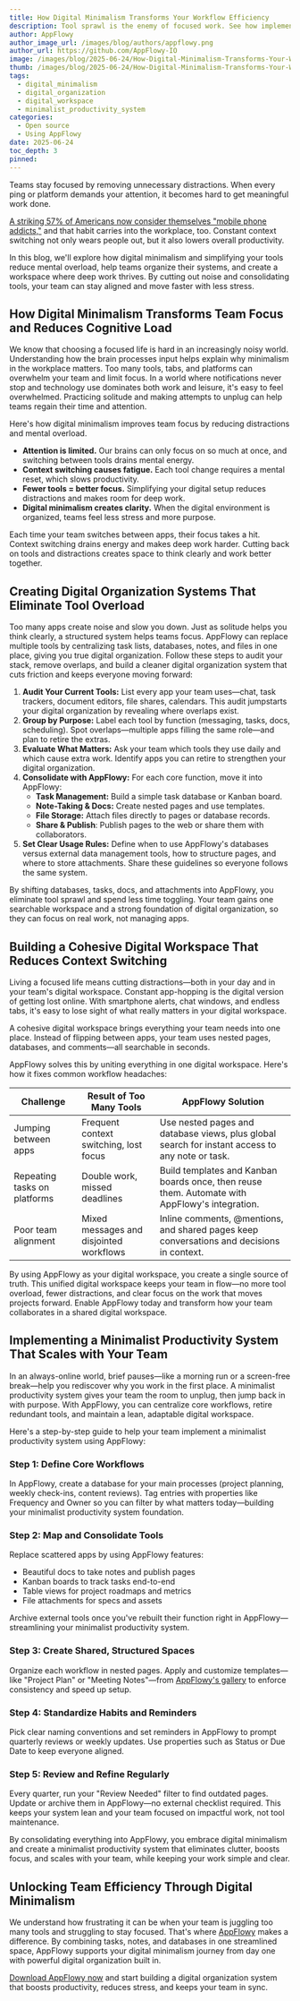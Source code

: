 ```yaml
---
title: How Digital Minimalism Transforms Your Workflow Efficiency
description: Tool sprawl is the enemy of focused work. See how implementing a digital minimalism approach can create a more cohesive, efficient workflow for any team.
author: AppFlowy
author_image_url: /images/blog/authors/appflowy.png
author_url: https://github.com/AppFlowy-IO
image: /images/blog/2025-06-24/How-Digital-Minimalism-Transforms-Your-Workflow-Efficiency.png
thumb: /images/blog/2025-06-24/How-Digital-Minimalism-Transforms-Your-Workflow-Efficiency.png
tags:
  - digital_minimalism
  - digital_organization
  - digital_workspace
  - minimalist_productivity_system
categories:
  - Open source
  - Using AppFlowy
date: 2025-06-24
toc_depth: 3
pinned:
---
```


Teams stay focused by removing unnecessary distractions. When every ping or platform demands your attention, it becomes hard to get meaningful work done.

[A striking 57% of Americans now consider themselves "mobile phone addicts,"](https://www.castlepinesconnection.com/digital-minimalism-is-trending/) and that habit carries into the workplace, too. Constant context switching not only wears people out, but it also lowers overall productivity.

In this blog, we'll explore how digital minimalism and simplifying your tools reduce mental overload, help teams organize their systems, and create a workspace where deep work thrives. By cutting out noise and consolidating tools, your team can stay aligned and move faster with less stress.

## How Digital Minimalism Transforms Team Focus and Reduces Cognitive Load

We know that choosing a focused life is hard in an increasingly noisy world. Understanding how the brain processes input helps explain why minimalism in the workplace matters. Too many tools, tabs, and platforms can overwhelm your team and limit focus. In a world where notifications never stop and technology use dominates both work and leisure, it's easy to feel overwhelmed. Practicing solitude and making attempts to unplug can help teams regain their time and attention.

Here's how digital minimalism improves team focus by reducing distractions and mental overload.

- **Attention is limited.** Our brains can only focus on so much at once, and switching between tools drains mental energy.
- **Context switching causes fatigue.** Each tool change requires a mental reset, which slows productivity.
- **Fewer tools = better focus.** Simplifying your digital setup reduces distractions and makes room for deep work.
- **Digital minimalism creates clarity.** When the digital environment is organized, teams feel less stress and more purpose.

Each time your team switches between apps, their focus takes a hit. Context switching drains energy and makes deep work harder. Cutting back on tools and distractions creates space to think clearly and work better together.

## Creating Digital Organization Systems That Eliminate Tool Overload

Too many apps create noise and slow you down. Just as solitude helps you think clearly, a structured system helps teams focus. AppFlowy can replace multiple tools by centralizing task lists, databases, notes, and files in one place, giving you true digital organization. Follow these steps to audit your stack, remove overlaps, and build a cleaner digital organization system that cuts friction and keeps everyone moving forward:

1. **Audit Your Current Tools:** List every app your team uses—chat, task trackers, document editors, file shares, calendars. This audit jumpstarts your digital organization by revealing where overlaps exist.
2. **Group by Purpose:** Label each tool by function (messaging, tasks, docs, scheduling). Spot overlaps—multiple apps filling the same role—and plan to retire the extras.
3. **Evaluate What Matters:** Ask your team which tools they use daily and which cause extra work. Identify apps you can retire to strengthen your digital organization.
4. **Consolidate with AppFlowy:** For each core function, move it into AppFlowy:
   - **Task Management:** Build a simple task database or Kanban board.
   - **Note-Taking & Docs:** Create nested pages and use templates.
   - **File Storage:** Attach files directly to pages or database records.
   - **Share & Publish**: Publish pages to the web or share them with collaborators.
5. **Set Clear Usage Rules:** Define when to use AppFlowy's databases versus external data management tools, how to structure pages, and where to store attachments. Share these guidelines so everyone follows the same system.

By shifting databases, tasks, docs, and attachments into AppFlowy, you eliminate tool sprawl and spend less time toggling. Your team gains one searchable workspace and a strong foundation of digital organization, so they can focus on real work, not managing apps.

## Building a Cohesive Digital Workspace That Reduces Context Switching

Living a focused life means cutting distractions—both in your day and in your team's digital workspace. Constant app-hopping is the digital version of getting lost online. With smartphone alerts, chat windows, and endless tabs, it's easy to lose sight of what really matters in your digital workspace.

A cohesive digital workspace brings everything your team needs into one place. Instead of flipping between apps, your team uses nested pages, databases, and comments—all searchable in seconds.

AppFlowy solves this by uniting everything in one digital workspace. Here's how it fixes common workflow headaches:

| Challenge                    | Result of Too Many Tools                | AppFlowy Solution                                                                               |
| ---------------------------- | --------------------------------------- | ----------------------------------------------------------------------------------------------- |
| Jumping between apps         | Frequent context switching, lost focus  | Use nested pages and database views, plus global search for instant access to any note or task. |
| Repeating tasks on platforms | Double work, missed deadlines           | Build templates and Kanban boards once, then reuse them. Automate with AppFlowy's integration.  |
| Poor team alignment          | Mixed messages and disjointed workflows | Inline comments, @mentions, and shared pages keep conversations and decisions in context.       |

By using AppFlowy as your digital workspace, you create a single source of truth. This unified digital workspace keeps your team in flow—no more tool overload, fewer distractions, and clear focus on the work that moves projects forward. Enable AppFlowy today and transform how your team collaborates in a shared digital workspace.

## Implementing a Minimalist Productivity System That Scales with Your Team

In an always-online world, brief pauses—like a morning run or a screen-free break—help you rediscover why you work in the first place. A minimalist productivity system gives your team the room to unplug, then jump back in with purpose. With AppFlowy, you can centralize core workflows, retire redundant tools, and maintain a lean, adaptable digital workspace.

Here's a step-by-step guide to help your team implement a minimalist productivity system using AppFlowy:

### Step 1: Define Core Workflows

In AppFlowy, create a database for your main processes (project planning, weekly check-ins, content reviews). Tag entries with properties like Frequency and Owner so you can filter by what matters today—building your minimalist productivity system foundation.

### Step 2: Map and Consolidate Tools

Replace scattered apps by using AppFlowy features:

- Beautiful docs to take notes and publish pages
- Kanban boards to track tasks end-to-end
- Table views for project roadmaps and metrics
- File attachments for specs and assets

Archive external tools once you've rebuilt their function right in AppFlowy—streamlining your minimalist productivity system.

### Step 3: Create Shared, Structured Spaces

Organize each workflow in nested pages. Apply and customize templates—like "Project Plan" or "Meeting Notes"—from [AppFlowy's gallery](https://appflowy.com/templates) to enforce consistency and speed up setup.

### Step 4: Standardize Habits and Reminders

Pick clear naming conventions and set reminders in AppFlowy to prompt quarterly reviews or weekly updates. Use properties such as Status or Due Date to keep everyone aligned.

### Step 5: Review and Refine Regularly

Every quarter, run your "Review Needed" filter to find outdated pages. Update or archive them in AppFlowy—no external checklist required. This keeps your system lean and your team focused on impactful work, not tool maintenance.

By consolidating everything into AppFlowy, you embrace digital minimalism and create a minimalist productivity system that eliminates clutter, boosts focus, and scales with your team, while keeping your work simple and clear.

## Unlocking Team Efficiency Through Digital Minimalism

We understand how frustrating it can be when your team is juggling too many tools and struggling to stay focused. That's where [AppFlowy](https://appflowy.com/) makes a difference. By combining tasks, notes, and databases in one streamlined space, AppFlowy supports your digital minimalism journey from day one with powerful digital organization built in.

[Download AppFlowy now](https://appflowy.com/download) and start building a digital organization system that boosts productivity, reduces stress, and keeps your team in sync.
